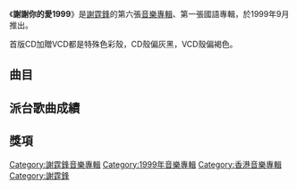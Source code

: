 {{Album infobox | <!-- See Wikipedia:WikiProject_Albums -->
| Name        = 謝謝你的愛1999
| Type        = [[專輯|專輯]]
| Artist      = [[謝霆鋒|謝霆鋒]]
| Cover       = 謝霆鋒 謝謝你的愛1999.jpg
| Released    = 1999年9月22日
| Recorded    = 1999年
| Genre       = 國語流行
| Length      = 52分8秒
| Label       = {{flagicon|HK}} [[英皇娛樂|英皇娛樂]] <br />{{flagicon|TWN}} [[大宇國際唱片|大宇國際唱片]]
| Last album  = [[Believe_(謝霆鋒專輯)|Believe]]<br>（1999年）
| This album  = '''謝謝你的愛1999'''<br>（1999年）
| Next album  = [[Most_Wanted|Most Wanted]]<br>（1999年）
}}

《'''謝謝你的愛1999'''》是[[謝霆鋒|謝霆鋒]]的第六張[[音樂專輯|音樂專輯]]、第一張國語專輯，於1999年9月推出。

首版CD加贈VCD都是特殊色彩殼，CD殼偏灰黑，VCD殼偏褐色。

==曲目==
{{tracklist
| headline        = CD
| total_length    = 52:08
| title_width = 16%

| music_credits = yes
| music_width = 12%
| lyrics_credits = yes
| lyrics_width = 9%
| arranger_credits = yes
| arranger_width = 9%
| producer_credits = yes
| producer_width = 9%
| longnote_column = yes

| title1 = 謝謝你的愛1999
| music1 = [[陳俊廷|陳俊廷]]
| lyrics1 = [[林利南|林利南]]
| arranger1 = [[Terence_Teo|Terence Teo]]
| producer1 = [[陳秀男|陳秀男]]
| longnote1 = 《[[主力難當|主力難當]]》電影預告中文主題曲
| length1 = 3:27

| title2 = 只要為你活一天
| music2 = [[洪典|洪典]]
| lyrics2 = 洪典
| arranger2 = Terence Teo
| producer2 = 陳秀男
| longnote2 = 
| length2 = 4:26

| title3 = 舊傷口
| music3 = [[黃中原|黃中原]]
| lyrics3 = 林利南
| arranger3 = [[吳慶隆|吳慶隆]]
| producer3 = 陳秀男
| longnote3 = 
| length3 = 4:30

| title4 = 不愛跳舞
| music4 = 陳俊廷
| lyrics4 = [[洪愛莉|洪愛莉]]<br>[[A_Team|A Team]]
| arranger4 = Terence Teo
| producer4 = 陳秀男
| longnote4 = 
| length4 = 3:30

| title5 = 要我怎麼忘了他
| music5 = [[陳耀川|陳耀川]]
| lyrics5 = 林利南
| arranger5 = [[杜自持|杜自持]]
| producer5 = 陳耀川
| longnote5 = 
| length5 = 4:58

| title6 = 忍愛
| music6 = [[游鴻明|游鴻明]]
| lyrics6 = [[黃大軍|黃大軍]]
| arranger6 = [[黃中岳|黃中-{岳}-]]
| producer6 = 黃大軍
| longnote6 = 
| length6 = 4:51

| title7 = 如果一開始你愛上的人是我
| music7 = [[謝銘祐|謝銘祐]]
| lyrics7 = 謝銘祐
| arranger7 = [[洪晟文|洪晟文]]
| producer7 = 黃大軍
| longnote7 = 
| length7 = 5:23

| title8 = 最快到達的夢
| music8 = [[謝霆鋒|謝霆鋒]]
| lyrics8 = 黃大軍<br>謝銘祐
| arranger8 = [[陳宇寰|陳宇寰]]<br>黃中-{岳}-
| producer8 = 黃大軍
| longnote8 = 
| length8 = 4:08

| title9 = 一不愛以後
| music9 = 黃大軍
| lyrics9 = 黃大軍<br>謝銘祐
| arranger9 = 洪晟文
| producer9 = 黃大軍
| longnote9 = 
| length9 = 4:28

| title10 = 夜了醉了就想哭
| music10 = [[Vehnee_Saturno|Vehnee Saturno]]
| lyrics10 = 林利南
| arranger10 = 吳慶隆
| producer10 = 陳秀男
| longnote10 = 
| length10 = 4:31

| title11 = 怕什麼
| music11 = 謝銘祐
| lyrics11 = 謝銘祐<br>[[蔡政勳|蔡政勳]]
| arranger11 = [[張翰群|張翰群]]
| producer11 = 黃大軍
| longnote11 = 
| length11 = 3:17

| title12 = 很難
| music12 = [[Hatake|Hatake]]
| lyrics12 = 謝銘祐
| arranger12 = 蔡政勳
| producer12 = 黃大軍<br>謝銘祐
| longnote12 = 原曲為[[シャ乱Q|シャ乱Q]]的《こんなにあなたを愛しているのに》<br>《不要說謊》國語版
| length12 = 4:34
}}
{{Track listing
| collapsed = yes
| headline = VCD曲目
| total_length = 15:43
| title1 = (Untitled)
| title2 = 只要為你活一天（Music Video）
| title3 = 只要為你活一天（加州紅紅人館903狂熱份子Live Version）
| title4 = 很難（加州紅紅人館903狂熱份子Live Version）
}}

== 派台歌曲成績 ==


==獎項==


[[Category:謝霆鋒音樂專輯|Category:謝霆鋒音樂專輯]]
[[Category:1999年音樂專輯|Category:1999年音樂專輯]]
[[Category:香港音樂專輯|Category:香港音樂專輯]]
[[Category:謝霆鋒|Category:謝霆鋒]]